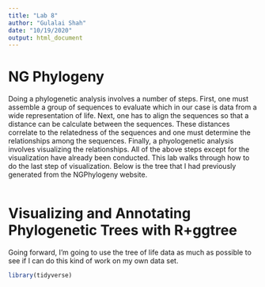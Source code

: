 ```yaml
---
title: "Lab 8"
author: "Gulalai Shah"
date: "10/19/2020"
output: html_document
---
```



# NG Phylogeny
Doing a phylogenetic analysis involves a number of steps. First, one must assemble a group of sequences to evaluate which in our case is data from a wide representation of life. Next, one has to align the sequences so that a distance can be calculate between the sequences. These distances correlate to the relatedness of the sequences and one must determine the relationships among the sequences. Finally, a phyologenetic analysis involves visualizing the relationships. All of the above steps except for the visualization have already been conducted. This lab walks through how to do the last step of visualization. Below is the tree that I had previously generated from the NGPhylogeny website.
```r

```

# Visualizing and Annotating Phylogenetic Trees with R+ggtree
Going forward, I’m going to use the tree of life data as much as possible to see if I can do this kind of work on my own data set.
```r
library(tidyverse)
```











